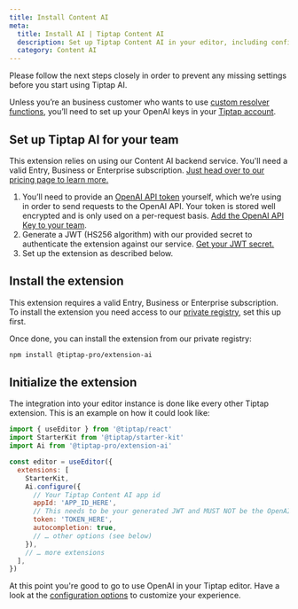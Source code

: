 ```yaml
---
title: Install Content AI
meta:
  title: Install AI | Tiptap Content AI
  description: Set up Tiptap Content AI in your editor, including configuring OpenAI keys and JWT authentication. More in the docs!
  category: Content AI
---
```



Please follow the next steps closely in order to prevent any missing settings before you start using Tiptap AI.

Unless you’re an business customer who wants to use [custom resolver functions](/content-ai/custom-llms/integrate), you’ll need to set up your OpenAI keys in your [Tiptap account](https://cloud.tiptap.dev/ai-settings).

## Set up Tiptap AI for your team

This extension relies on using our Content AI backend service. You'll need a valid Entry, Business or Enterprise subscription. [Just head over to our pricing page to learn more.](https://tiptap.dev/pricing)

1.  You’ll need to provide an [OpenAI API token](https://platform.openai.com/docs/quickstart/account-setup) yourself, which we’re using in order to send requests to the OpenAI API. Your token is stored well encrypted and is only used on a per-request basis. [Add the OpenAI API Key to your team](https://cloud.tiptap.dev/ai-settings).
2.  Generate a JWT (HS256 algorithm) with our provided secret to authenticate the extension against our service. [Get your JWT secret.](https://cloud.tiptap.dev/ai-settings)
3.  Set up the extension as described below.

## Install the extension

<Callout title="Subscription required" variant="warning">

This extension requires a valid Entry, Business or Enterprise subscription. To install the extension you need access to our [private registry](/guides/pro-extensions), set this up first.

</Callout>

Once done, you can install the extension from our private registry:

```bash
npm install @tiptap-pro/extension-ai
```

## Initialize the extension

The integration into your editor instance is done like every other Tiptap extension. This is an example on how it could look like:

```js
import { useEditor } from '@tiptap/react'
import StarterKit from '@tiptap/starter-kit'
import Ai from '@tiptap-pro/extension-ai'

const editor = useEditor({
  extensions: [
    StarterKit,
    Ai.configure({
      // Your Tiptap Content AI app id
      appId: 'APP_ID_HERE',
      // This needs to be your generated JWT and MUST NOT be the OpenAI API key!
      token: 'TOKEN_HERE',
      autocompletion: true,
      // … other options (see below)
    }),
    // … more extensions
  ],
})
```

At this point you're good to go to use OpenAI in your Tiptap editor. Have a look at the [configuration options](/content-ai/extensions/ai/configure) to customize your experience.
